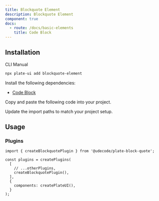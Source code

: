 ```yaml
---
title: Blockquote Element
description: Blockquote Element
component: true
docs:
  - route: /docs/basic-elements
    title: Code Block
---
```


<ComponentPreview name="playground-demo" id="basicnodes" />

## Installation

<Tabs defaultValue="cli">

<TabsList>
<TabsTrigger value="cli">CLI</TabsTrigger>
<TabsTrigger value="manual">Manual</TabsTrigger>
</TabsList>
<TabsContent value="cli">

```bash
npx plate-ui add blockquote-element
```

</TabsContent>

<TabsContent value="manual">

<Steps>

<Step>

Install the following dependencies:

- [Code Block](/docs/basic-elements)

</Step>

<Step>Copy and paste the following code into your project.</Step>

<ComponentSource name="blockquote-element" />

<Step>Update the import paths to match your project setup.</Step>

</Steps>

</TabsContent>

</Tabs>

## Usage

### Plugins

```tsx
import { createBlockquotePlugin } from '@udecode/plate-block-quote';

const plugins = createPlugins(
  [
    // ...otherPlugins,
    createBlockquotePlugin(),
  ],
  {
    components: createPlateUI(),
  }
);
```
